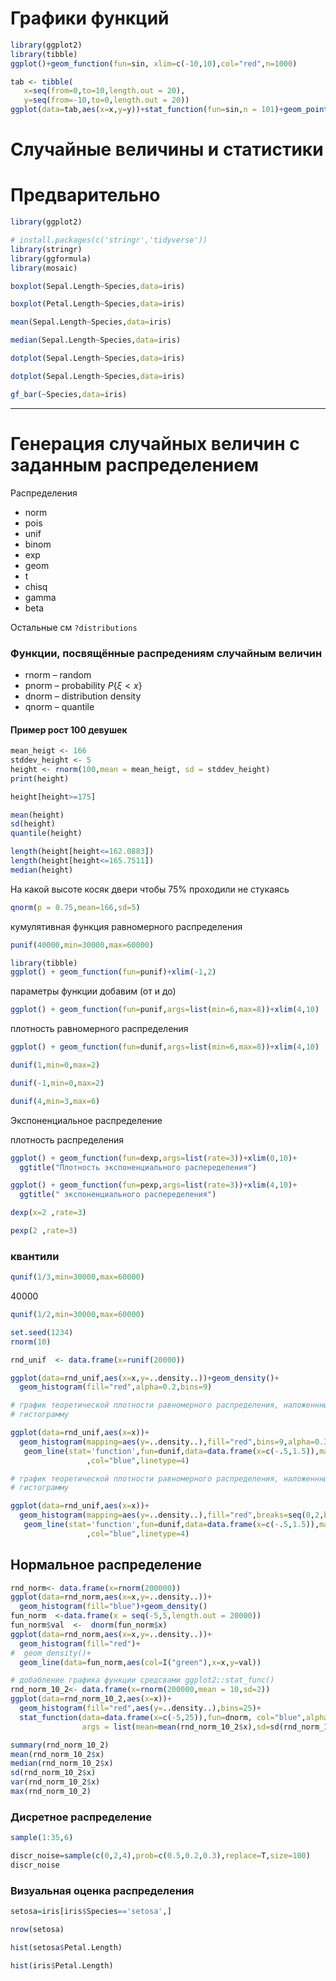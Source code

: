 

# Графики функций

```r
library(ggplot2)
library(tibble)
ggplot()+geom_function(fun=sin, xlim=c(-10,10),col="red",n=1000)
```

```r

tab <- tibble(
   x=seq(from=0,to=10,length.out = 20),
   y=seq(from=-10,to=0,length.out = 20)) 
ggplot(data=tab,aes(x=x,y=y))+stat_function(fun=sin,n = 101)+geom_point()
```


# Случайные величины  и статистики



# Предварительно


```r
library(ggplot2)
```

```r
# install.packages(c('stringr','tidyverse'))
library(stringr)
library(ggformula)
library(mosaic)
```


```r
boxplot(Sepal.Length~Species,data=iris)
```


```r
boxplot(Petal.Length~Species,data=iris)
```


```r
mean(Sepal.Length~Species,data=iris)
```



```r
median(Sepal.Length~Species,data=iris)
```



```r
dotplot(Sepal.Length~Species,data=iris)
```


```r
dotplot(Sepal.Length~Species,data=iris)
```




```r
gf_bar(~Species,data=iris)
```

* * *

# Генерация случайных величин с заданным распределением


Распределения 

*  norm
*  pois
*  unif
*  binom
*  exp
*  geom
*  t
*  chisq
*  gamma
*  beta

Остальные см `?distributions`




### Функции, посвящённые распредениям случайным величин 

* rnorm -- random 
* pnorm -- probability $P\{\xi \lt x\}$
* dnorm -- distribution density
* qnorm -- quantile


#### Пример рост 100 девушек 

```r
mean_heigt <- 166
stddev_height <- 5
height <- rnorm(100,mean = mean_heigt, sd = stddev_height)
print(height)
```

```r
height[height>=175]

mean(height)
sd(height)
quantile(height)
```

```r
length(height[height<=162.0883])
length(height[height<=165.7511])
median(height)
```

На какой высоте косяк двери чтобы 75% проходили не стукаясь

```r
qnorm(p = 0.75,mean=166,sd=5)
```



кумулятивная функция равномерного распределения


```r
punif(40000,min=30000,max=60000)
```



```r
library(tibble)
ggplot() + geom_function(fun=punif)+xlim(-1,2)
```


параметры функции добавим (от и до) 

```r
ggplot() + geom_function(fun=punif,args=list(min=6,max=8))+xlim(4,10)
```


плотность равномерного распределения
```r
ggplot() + geom_function(fun=dunif,args=list(min=6,max=8))+xlim(4,10)
```

```r
dunif(1,min=0,max=2)
```



```r
dunif(-1,min=0,max=2)
```



```r
dunif(4,min=3,max=6)
```

Экспоненциальное распределение 

плотность распределения

```r
ggplot() + geom_function(fun=dexp,args=list(rate=3))+xlim(0,10)+
  ggtitle("Плотность экспоненциального распеределения")
```


```r
ggplot() + geom_function(fun=pexp,args=list(rate=3))+xlim(4,10)+
  ggtitle(" экспоненциального распеределения")
```


```r
dexp(x=2 ,rate=3)
```


```r
pexp(2 ,rate=3)
```

### квантили


```r
qunif(1/3,min=30000,max=60000)
```


40000



```r
qunif(1/2,min=30000,max=60000)
```

```r
set.seed(1234)
rnorm(10)
```

```r
rnd_unif  <- data.frame(x=runif(20000))
```


```r
ggplot(data=rnd_unif,aes(x=x,y=..density..))+geom_density()+
  geom_histogram(fill="red",alpha=0.2,bins=9)
```

```r
# график теоретической плотности равномерного распределения, наложеннный на
# гистограмму

ggplot(data=rnd_unif,aes(x=x))+
  geom_histogram(mapping=aes(y=..density..),fill="red",bins=9,alpha=0.3)+
   geom_line(stat='function',fun=dunif,data=data.frame(x=c(-.5,1.5)),mapping=aes(x=x) ,size=0.5
                 ,col="blue",linetype=4)

```





```r
# график теоретической плотности равномерного распределения, наложеннный на
# гистограмму

ggplot(data=rnd_unif,aes(x=x))+
  geom_histogram(mapping=aes(y=..density..),fill="red",breaks=seq(0,2,by=0.25),alpha=0.3)+
   geom_line(stat='function',fun=dunif,data=data.frame(x=c(-.5,1.5)),mapping=aes(x=x) ,size=0.5
                 ,col="blue",linetype=4)

```



## Нормальное распределение


```r
rnd_norm<- data.frame(x=rnorm(200000))
ggplot(data=rnd_norm,aes(x=x,y=..density..))+
  geom_histogram(fill="blue")+geom_density()
fun_norm  <-data.frame(x = seq(-5,5,length.out = 20000))
fun_norm$val  <-  dnorm(fun_norm$x)
ggplot(data=rnd_norm,aes(x=x,y=..density..))+
  geom_histogram(fill="red")+
#  geom_density()+
  geom_line(data=fun_norm,aes(col=I("green"),x=x,y=val))
```


```r
# добабление графика функции средсвами ggplot2::stat_func()
rnd_norm_10_2<- data.frame(x=rnorm(200000,mean = 10,sd=2))
ggplot(data=rnd_norm_10_2,aes(x=x))+
  geom_histogram(fill="red",aes(y=..density..),bins=25)+
  stat_function(data=data.frame(x=c(-5,25)),fun=dnorm, col="blue",alpha=0.3,geom='line',size=1.2,n=500,
                args = list(mean=mean(rnd_norm_10_2$x),sd=sd(rnd_norm_10_2$x)))
```





```r
summary(rnd_norm_10_2)
mean(rnd_norm_10_2$x)
median(rnd_norm_10_2$x)
sd(rnd_norm_10_2$x)
var(rnd_norm_10_2$x)
max(rnd_norm_10_2)
```




### Дисретное распределение


```r
sample(1:35,6)
```

```r
discr_noise=sample(c(0,2,4),prob=c(0.5,0.2,0.3),replace=T,size=100)
discr_noise
```




### Визуальная оценка распределения


```r
setosa=iris[iris$Species=='setosa',]
```


```r
nrow(setosa)
```


```r
hist(setosa$Petal.Length)
```


```r
hist(iris$Petal.Length)
```

